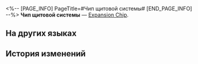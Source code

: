 <%-- [PAGE_INFO]
PageTitle=#Чип щитовой системы#
[END_PAGE_INFO] --%>
{{Предмет Инфобокс
|id          = 250214
|Изображение = Предмет Чип щитовой системы.png
|Тип         = Expansion Chip
|Инвентарь   = 
|Редкость    = 4
|Эффект      = 
|Описание    = Значительно повышает шанс быть атакованным противниками. В начале боя даёт Щит.
}}
{{Описание|Игровой предмет в «Эфирных войнах». Экипируйте, чтобы эфирный дух получил особую улучшенную способность.}}
'''Чип щитовой системы''' — [[Expansion Chip]].

==На других языках==
{{На других языках
|en   = Shield System Chip
|zhs  = 护盾系统芯片
|zht  = 護盾系統晶片
|ja   = チップ「バリアシステム」
|ko   = 실드 시스템 칩
|es   = Chip de sistema de escudo
|fr   = Puce de système de bouclier
|ru   = Чип щитовой системы
|th   = ชิประบบโล่
|vi   = Chip Hệ Thống Khiên
|de   = Chip: Schildsystem
|id   = Shield System Chip
|pt   = Chip de Sistema de Escudo
}}

==История изменений==
{{История изменений|3.5}}